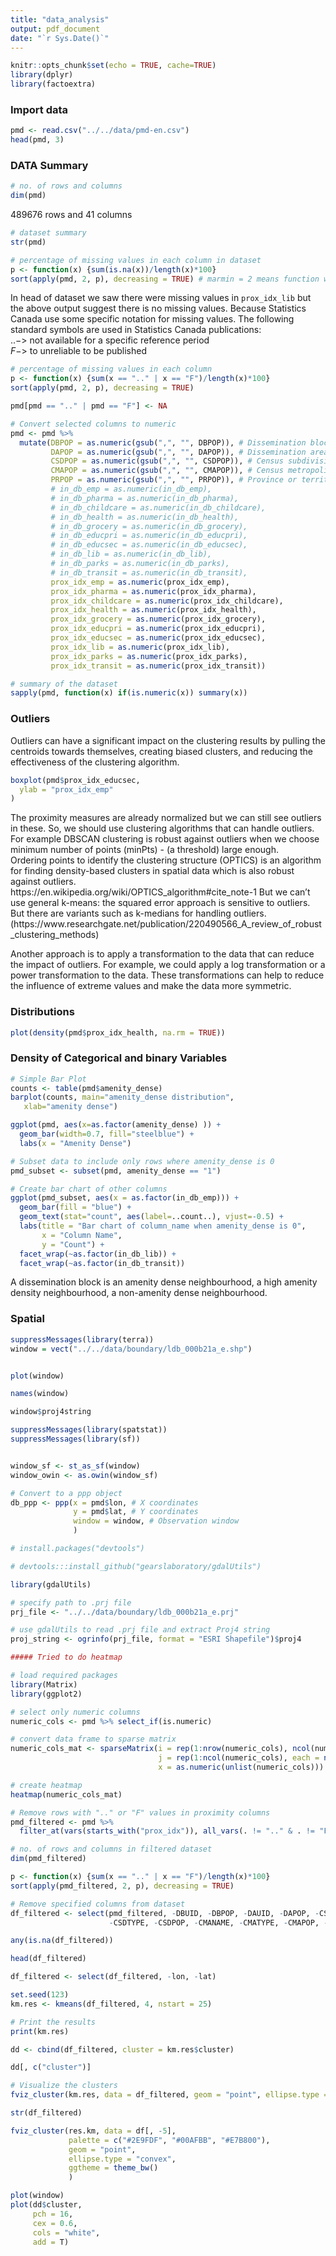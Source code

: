 ```yaml
---
title: "data_analysis"
output: pdf_document
date: "`r Sys.Date()`"
---
```


```r
knitr::opts_chunk$set(echo = TRUE, cache=TRUE)
library(dplyr)
library(factoextra)
```

### Import data

```r
pmd <- read.csv("../../data/pmd-en.csv")
head(pmd, 3)
```

### DATA Summary

```r
# no. of rows and columns
dim(pmd)
```

489676 rows and 41 columns

```r
# dataset summary
str(pmd)
```

```r
# percentage of missing values in each column in dataset
p <- function(x) {sum(is.na(x))/length(x)*100}
sort(apply(pmd, 2, p), decreasing = TRUE) # marmin = 2 means function will be applied in each column 
```

In head of dataset we saw there were missing values in `prox_idx_lib` but the above output suggest there is no missing values. Because Statistics Canada use some specific notation for missing values. The following standard symbols are used in Statistics Canada publications:  
$.. ->$ not available for a specific reference period  
$F ->$ to unreliable to be published

```r
# percentage of missing values in each column
p <- function(x) {sum(x == ".." | x == "F")/length(x)*100}
sort(apply(pmd, 2, p), decreasing = TRUE)
```

```r
pmd[pmd == ".." | pmd == "F"] <- NA
```

```r
# Convert selected columns to numeric
pmd <- pmd %>%
  mutate(DBPOP = as.numeric(gsub(",", "", DBPOP)), # Dissemination block population
         DAPOP = as.numeric(gsub(",", "", DAPOP)), # Dissemination area population
         CSDPOP = as.numeric(gsub(",", "", CSDPOP)), # Census subdivision population
         CMAPOP = as.numeric(gsub(",", "", CMAPOP)), # Census metropolitan area population
         PRPOP = as.numeric(gsub(",", "", PRPOP)), # Province or territory population
         # in_db_emp = as.numeric(in_db_emp),
         # in_db_pharma = as.numeric(in_db_pharma),
         # in_db_childcare = as.numeric(in_db_childcare),
         # in_db_health = as.numeric(in_db_health),
         # in_db_grocery = as.numeric(in_db_grocery),
         # in_db_educpri = as.numeric(in_db_educpri),
         # in_db_educsec = as.numeric(in_db_educsec),
         # in_db_lib = as.numeric(in_db_lib),
         # in_db_parks = as.numeric(in_db_parks),
         # in_db_transit = as.numeric(in_db_transit),
         prox_idx_emp = as.numeric(prox_idx_emp),
         prox_idx_pharma = as.numeric(prox_idx_pharma),
         prox_idx_childcare = as.numeric(prox_idx_childcare),
         prox_idx_health = as.numeric(prox_idx_health),
         prox_idx_grocery = as.numeric(prox_idx_grocery),
         prox_idx_educpri = as.numeric(prox_idx_educpri),
         prox_idx_educsec = as.numeric(prox_idx_educsec),
         prox_idx_lib = as.numeric(prox_idx_lib),
         prox_idx_parks = as.numeric(prox_idx_parks),
         prox_idx_transit = as.numeric(prox_idx_transit))
```

```r
# summary of the dataset
sapply(pmd, function(x) if(is.numeric(x)) summary(x))
```

### Outliers

Outliers can have a significant impact on the clustering results by pulling the centroids towards themselves, creating biased clusters, and reducing the effectiveness of the clustering algorithm.

```r
boxplot(pmd$prox_idx_educsec,
  ylab = "prox_idx_emp"
)
```

The proximity measures are already normalized but we can still see outliers in these. So, we should use clustering algorithms that can handle outliers.  
For example DBSCAN clustering is robust against outliers when we choose minimum number of points (minPts) - (a threshold) large enough.  
Ordering points to identify the clustering structure (OPTICS) is an algorithm for finding density-based clusters in spatial data which is also robust against outliers.  
https://en.wikipedia.org/wiki/OPTICS_algorithm#cite_note-1
But we can't use general k-means: the squared error approach is sensitive to outliers. But there are variants such as k-medians for handling outliers.  
(https://www.researchgate.net/publication/220490566_A_review_of_robust_clustering_methods)

Another approach is to apply a transformation to the data that can reduce the impact of outliers. For example, we could apply a log transformation or a power transformation to the data. These transformations can help to reduce the influence of extreme values and make the data more symmetric.

### Distributions

```r
plot(density(pmd$prox_idx_health, na.rm = TRUE)) 
```

### Density of Categorical and binary Variables

```r
# Simple Bar Plot
counts <- table(pmd$amenity_dense)
barplot(counts, main="amenity_dense distribution",
   xlab="amenity dense")
```

```r
ggplot(pmd, aes(x=as.factor(amenity_dense) )) +
  geom_bar(width=0.7, fill="steelblue") +
  labs(x = "Amenity Dense")
```



```r
# Subset data to include only rows where amenity_dense is 0
pmd_subset <- subset(pmd, amenity_dense == "1")

# Create bar chart of other columns
ggplot(pmd_subset, aes(x = as.factor(in_db_emp))) +
  geom_bar(fill = "blue") +
  geom_text(stat="count", aes(label=..count..), vjust=-0.5) +
  labs(title = "Bar chart of column_name when amenity_dense is 0",
       x = "Column Name",
       y = "Count") + 
  facet_wrap(~as.factor(in_db_lib)) +
  facet_wrap(~as.factor(in_db_transit))

```

A dissemination block is an amenity dense neighbourhood, 
a high amenity density neighbourhood, 
a non-amenity dense neighbourhood.

### Spatial

```r
suppressMessages(library(terra))
window = vect("../../data/boundary/ldb_000b21a_e.shp")
```

```r

```


```r
plot(window)
```
```r
names(window)
```
```r
window$proj4string
```


```r
suppressMessages(library(spatstat))
suppressMessages(library(sf))
```

```r

```








```r
window_sf <- st_as_sf(window)
window_owin <- as.owin(window_sf)
```


```r
# Convert to a ppp object
db_ppp <- ppp(x = pmd$lon, # X coordinates
              y = pmd$lat, # Y coordinates
              window = window, # Observation window
              )
```

```r
# install.packages("devtools")

# devtools:::install_github("gearslaboratory/gdalUtils")

library(gdalUtils)

# specify path to .prj file
prj_file <- "../../data/boundary/ldb_000b21a_e.prj"

# use gdalUtils to read .prj file and extract Proj4 string
proj_string <- ogrinfo(prj_file, format = "ESRI Shapefile")$proj4

```



```r
##### Tried to do heatmap

# load required packages
library(Matrix)
library(ggplot2)

# select only numeric columns
numeric_cols <- pmd %>% select_if(is.numeric)

# convert data frame to sparse matrix
numeric_cols_mat <- sparseMatrix(i = rep(1:nrow(numeric_cols), ncol(numeric_cols)),
                                 j = rep(1:ncol(numeric_cols), each = nrow(numeric_cols)),
                                 x = as.numeric(unlist(numeric_cols)))

# create heatmap
heatmap(numeric_cols_mat)
```

















```r
# Remove rows with ".." or "F" values in proximity columns
pmd_filtered <- pmd %>%
  filter_at(vars(starts_with("prox_idx")), all_vars(. != ".." & . != "F"))
```

```r
# no. of rows and columns in filtered dataset
dim(pmd_filtered)
```


```r
p <- function(x) {sum(x == ".." | x == "F")/length(x)*100}
sort(apply(pmd_filtered, 2, p), decreasing = TRUE)
```


```r
# Remove specified columns from dataset
df_filtered <- select(pmd_filtered, -DBUID, -DBPOP, -DAUID, -DAPOP, -CSDUID, -CSDNAME, -CMAPUID,
                      -CSDTYPE, -CSDPOP, -CMANAME, -CMATYPE, -CMAPOP, -PRUID, -PRNAME, -PRPOP, -CMAUID, -in_db_emp, -in_db_pharma, -in_db_childcare, -in_db_health, -in_db_grocery, -in_db_educpri, -in_db_educsec, -in_db_lib, -in_db_parks, -in_db_transit, -transit_na, -amenity_dense, -suppressed)
```

```r
any(is.na(df_filtered))
```
```r
head(df_filtered)
```
```r
df_filtered <- select(df_filtered, -lon, -lat)
```

```r
set.seed(123)
km.res <- kmeans(df_filtered, 4, nstart = 25)
```

```r
# Print the results
print(km.res)
```

```r
dd <- cbind(df_filtered, cluster = km.res$cluster)
```

```r
dd[, c("cluster")]
```

```r
# Visualize the clusters
fviz_cluster(km.res, data = df_filtered, geom = "point", ellipse.type = "convex")
```

```r
str(df_filtered)
```


```r
fviz_cluster(res.km, data = df[, -5],
             palette = c("#2E9FDF", "#00AFBB", "#E7B800"), 
             geom = "point",
             ellipse.type = "convex", 
             ggtheme = theme_bw()
             )
```

```r
plot(window)
plot(dd$cluster,
     pch = 16,
     cex = 0.6,
     cols = "white",
     add = T)
```









